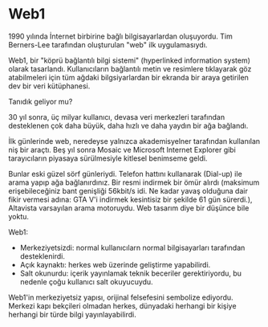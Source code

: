 

# Web1
1990 yılında İnternet birbirine bağlı bilgisayarlardan oluşuyordu. Tim Berners-Lee tarafından oluşturulan "web" ilk uygulamasıydı. 

Web1, bir "köprü bağlantılı bilgi sistemi" (hyperlinked information system) olarak tasarlandı. Kullanıcıların bağlantılı metin ve resimlere tıklayarak göz atabilmeleri için tüm ağdaki bilgsiyarlardan bir ekranda bir araya getirilen dev bir veri kütüphanesi.

Tanıdık geliyor mu? 

30 yıl sonra, üç milyar kullanıcı, devasa veri merkezleri tarafından desteklenen çok daha büyük, daha hızlı ve daha yaydın bir ağa bağlandı. 

İlk günlerinde web, neredeyse yalnızca akademisyelner tarafından kullanılan niş bir araçtı. Beş yıl sonra Mosaic ve Microsoft Internet Explorer gibi tarayıcıların piyasaya sürülmesiyle kitlesel benimseme geldi. 

Bunlar eski güzel sörf günleriydi. Telefon hattını kullanarak (Dial-up) ile arama yapıp ağa bağlanırdınız. Bir resmi indirmek bir ömür alırdı (maksimum erişebileceğiniz bant genişliği 56kbit/s idi. Ne kadar yavaş olduğuna dair fikir vermesi adına: GTA V'i indirmek kesintisiz bir şekilde 61 gün sürerdi.), Altavista varsayılan arama motoruydu. Web tasarım diye bir düşünce bile yoktu. 

Web1:
- Merkeziyetsizdi: normal kullanıcılarn normal bilgisayarları tarafından desteklenirdi. 
- Açık kaynaktı: herkes web üzerinde geliştirme yapabilirdi. 
- Salt okunurdu: içerik yayınlamak teknik beceriler gerektiriyordu, bu nedenle çoğu kullanıcı salt okuyucuydu. 

Web1'in merkeziyetsiz yapısı, orijinal felsefesini sembolize ediyordu. Merkezi kapı bekçileri olmadan herkes, dünyadaki herhangi bir kişiye herhangi bir türde bilgi yayınlayabilirdi. 
